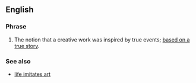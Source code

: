 ==English==
===Phrase===
#The notion that a creative work was inspired by true events; [[based on a true story]].

===See also===
*[[life imitates art]]